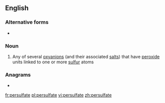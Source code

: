 ==English==

===Alternative forms===
* {{l|en|persulphate}}

===Noun===
{{wikipedia}}
{{en-noun}}

# {{lb|en|inorganic chemistry}} Any of several [[oxyanion]]s (and their associated [[salt]]s) that have [[peroxide]] units linked to one or more [[sulfur]] atoms

===Anagrams===
* {{l|en|afterpulse}}

[[fr:persulfate]]
[[pl:persulfate]]
[[vi:persulfate]]
[[zh:persulfate]]